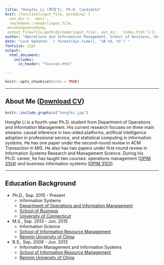 ```yaml
---
title: "Hongfei Li (李鸿飞), Ph.D. Candidate"
knit: (function(input_file, encoding) {
  out_dir <- 'docs';
  rmarkdown::render(input_file,
 encoding=encoding,
 output_file=file.path(dirname(input_file), out_dir, 'index.html'))})
author: "Operations and Information Management, School of Business, University of Connecticut"
date: "Last Updated: `r format(Sys.time(), '%B %d, %Y')`"
fontsize: 12pt
output: 
  html_document:
    includes:
      in_header: "favicon.html"

---
```


```r
knitr::opts_chunk$set(echo = TRUE)
```



***
## About Me (<a href="CV.pdf#" class="download" title="Download CV as PDF">Download CV</a>)

<div class = "row">
<div class = "col-md-6">
```r
knitr::include_graphics("hongfei.jpg")
```
</div>
<div class = "col-md-6">
Hongfei Li is a fourth-year Ph.D. student from Department of Operations and Information Management. His current research focuses on three main streams: causal inference in two-sided platforms, artificial intelligence adoption in professional service, and statistical computing in information systems. He has one paper under the second-round review in ACM Transaction in MIS. He also has two papers under first-round review in Information Systems Research and Management Science. During his Ph.D. career, he has taught two courses: operations management ([OPIM 3104](https://hongfeiuconn.github.io/OPIM3104/)) and business information systems ([OPIM 3103](https://hongfeiuconn.github.io/OPIM3103/)).
</div>
</div>


***

\vspace{1cm}

## Education Background
    
  * Ph.D., Sep. 2015 - Present
      * Information Systems
      * [Department of Operations and Information Management](https://opim.business.uconn.edu/)
      * [School of Business](https://www.business.uconn.edu/)
      * [University of Connecticut](https://uconn.edu/)
  * M.S., Sep. 2013 - Jun. 2015
      * Information Science
      * [School of Information Resource Management](http://sirm.ruc.edu.cn/)
      * [Renmin University of China](https://www.ruc.edu.cn/en)
  * B.S., Sep. 2009 - Jun. 2013
      * Information Management and Information Systems
      * [School of Information Resource Management](http://sirm.ruc.edu.cn/)
      * [Renmin University of China](https://www.ruc.edu.cn/en)

